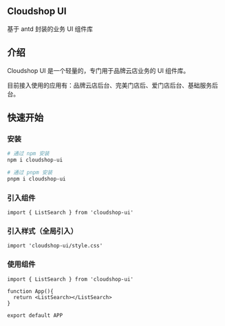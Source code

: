 <section> 

# Cloudshop UI

基于 antd 封装的业务 UI 组件库

## 介绍

Cloudshop UI 是一个轻量的，专门用于品牌云店业务的 UI 组件库。

目前接入使用的应用有：品牌云店后台、完美门店后、爱门店后台、基础服务后台。

## 快速开始

### 安装

```bash
# 通过 npm 安装
npm i cloudshop-ui

# 通过 pnpm 安装
pnpm i cloudshop-ui
```

### 引入组件

```tsx
import { ListSearch } from 'cloudshop-ui'
```

### 引入样式（全局引入）

```tsx
import 'cloudshop-ui/style.css'
```

### 使用组件

```tsx
import { ListSearch } from 'cloudshop-ui'

function App(){
  return <ListSearch></ListSearch>
}

export default APP
```

</section>